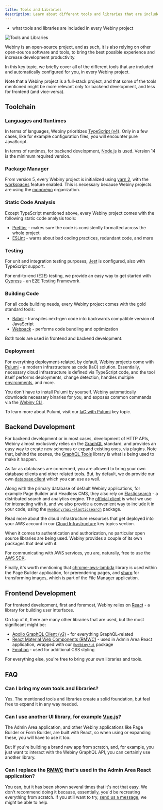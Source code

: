 ```yaml
---
title: Tools and Libraries
description: Learn about different tools and libraries that are included in every Webiny project.
---
```



<Alert type="success" title="What you’ll learn">

- what tools and libraries are included in every Webiny project

</Alert>

![Tools and Libraries](./assets/tools-libraries/logos.png)

Webiny is an open-source project, and as such, it is also relying on other open-source software and tools, to bring the best possible experience and increase development productivity.

In this key topic, we briefly cover all of the different tools that are included and automatically configured for you, in every Webiny project.

<Alert type="info">

Note that a Webiny project is a full-stack project, and that some of the tools mentioned might be more relevant only for backend development, and less for frontend (and vice-versa).

</Alert>

## Toolchain

### Languages and Runtimes

In terms of languages, Webiny prioritizes [TypeScript (v4)](https://www.typescriptlang.org/). Only in a few cases, like for example configuration files, you will encounter pure JavaScript.

In terms of runtimes, for backend development, [Node.js](https://nodejs.org/en/) is used. Version 14 is the minimum required version.

### Package Manager

From version 5, every Webiny project is initialized using [yarn 2](https://yarnpkg.com/), with the [workspaces](https://yarnpkg.com/features/workspaces) feature enabled. This is necessary because Webiny projects are using the [monorepo](https://www.atlassian.com/git/tutorials/monorepos) organization.

### Static Code Analysis

Except TypeScript mentioned above, every Webiny project comes with the following static code analysis tools:

- [Prettier](https://prettier.io/) - makes sure the code is consistently formatted across the whole project
- [ESLint](https://eslint.org/) - warns about bad coding practices, redundant code, and more

### Testing

For unit and integration testing purposes, [Jest](https://jestjs.io/) is configured, also with TypeScript support.

For end-to-end (E2E) testing, we provide an easy way to get started with [Cypress](https://www.cypress.io/) - an E2E Testing Framework.

### Building Code

For all code building needs, every Webiny project comes with the gold standard tools:

- [Babel](https://babeljs.io/) - transpiles next-gen code into backwards compatible version of JavaScript
- [Webpack](https://webpack.js.org/) - performs code bundling and optimization

Both tools are used in frontend and backend development.

### Deployment

For everything deployment-related, by default, Webiny projects come with [Pulumi](https://www.pulumi.com/) - a modern infrastructure as code (IaC) solution. Essentially, necessary cloud infrastructure is defined via TypeScript code, and the tool itself performs deployments, change detection, handles multiple [environments](/docs/{version}/infrastructure/basics/environments), and more.

<Alert type="info">

You don't have to install Pulumi by yourself. Webiny automatically downloads necessary binaries for you, and exposes common commands via the [Webiny CLI](/docs/{version}/core-development-concepts/basics/webiny-cli).

To learn more about Pulumi, visit our [IaC with Pulumi](/docs/{version}/infrastructure/pulumi-iac/iac-with-pulumi) key topic.

</Alert>

## Backend Development

For backend development or in most cases, development of HTTP APIs, Webiny almost exclusively relies on the [GraphQL](https://graphql.org/) standard, and provides an easy way to create new schemas or expand existing ones, via plugins. Note that, behind the scenes, the [GraphQL Tools](https://www.graphql-tools.com/) library is what is being used to make it happen.

As far as databases are concerned, you are allowed to bring your own database clients and other related tools. But, by default, we do provide our own [database client](https://github.com/webiny/webiny-js/tree/next/packages/db) which you can use as well.

Along with the primary database of default Webiny applications, for example Page Builder and Headless CMS, they also rely on [Elasticsearch](https://www.elastic.co/) - a distributed search and analytics engine. The [official client](https://www.elastic.co/guide/en/elasticsearch/client/javascript-api/current/index.html) is what we use for interacting with it, and we also provide a convenient way to include it in your code, using the [`@webiny/api-elasticsearch`](https://github.com/webiny/webiny-js/tree/next/packages/api-elasticsearch) package.

<Alert type="info">

Read more about the cloud infrastructure resources that get deployed into your AWS account in our [Cloud Infrastructure](/docs/{version}/architecture/introduction) key topics section.

</Alert>

When it comes to authentication and authorization, no particular open source libraries are being used. Webiny provides a couple of its own packages that deal with it.

For communicating with AWS services, you are, naturally, free to use the [AWS SDK](https://aws.amazon.com/sdk-for-javascript/).

Finally, it's worth mentioning that [chrome-aws-lambda](https://www.npmjs.com/package/chrome-aws-lambda) library is used within the Page Builder application, for prerendering pages, and [sharp](https://www.npmjs.com/package/sharp) for transforming images, which is part of the File Manager application.

## Frontend Development

For frontend development, first and foremost, Webiny relies on [React](https://reactjs.org/) - a library for building user interfaces.

On top of it, there are many other libraries that are used, but the most significant might be:

- [Apollo GraphQL Client (v2)](https://www.apollographql.com/docs/react/v2) - for everything GraphQL-related
- [React Material Web Components (RMWC)](https://github.com/jamesmfriedman/rmwc) - used in Admin Area React application, wrapped with our [`@webiny/ui`](https://github.com/webiny/webiny-js/tree/next/packages/ui) package
- [Emotion](https://emotion.sh/docs/introduction) - used for additional CSS styling

For everything else, you're free to bring your own libraries and tools.

## FAQ

### Can I bring my own tools and libraries?

Yes. The mentioned tools and libraries create a solid foundation, but feel free to expand it in any way needed.

### Can I use another UI library, for example [Vue.js](https://vuejs.org/)?

The Admin Area application, and other Webiny applications like Page Builder or Form Builder, are built with React, so when using or expanding these, you will have to use it too.

But if you're building a brand new app from scratch, and, for example, you just want to interact with the Webiny GraphQL API, you can certainly use another library.

### Can I replace the [RMWC](https://github.com/jamesmfriedman/rmwc) that's used in the Admin Area React application?

You can, but it has been shown several times that it's not that easy. We don't recommend doing it because, essentially, you'd be recreating everything from scratch. If you still want to try, [send us a message](https://www.webiny.com/slack/), we might be able to help.

